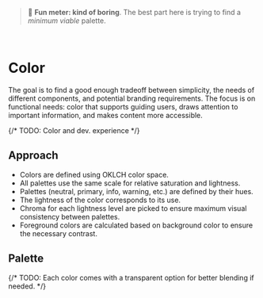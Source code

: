 
<Meta title="Foundations/Color" />

> 🫤 **Fun meter: kind of boring**. The best part here is trying to find a *minimum viable* palette.

<br />

# Color

The goal is to find a good enough tradeoff between simplicity, the needs of different components, and potential branding requirements.
The focus is on functional needs: color that supports guiding users, draws attention to important information, and makes content more accessible.

{/* TODO: Color and dev. experience */}

## Approach

- Colors are defined using OKLCH color space.
- All palettes use the same scale for relative saturation and lightness.
- Palettes (neutral, primary, info, warning, etc.) are defined by their hues.
- The lightness of the color corresponds to its use.
- Chroma for each lightness level are picked to ensure maximum visual consistency between palettes.
- Foreground colors are calculated based on background color to ensure the necessary contrast.

## Palette

{/* TODO: Each color comes with a transparent option for better blending if needed. */}



